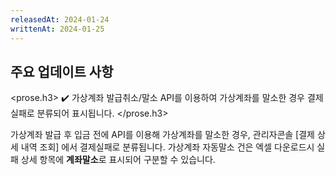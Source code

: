 ```yaml
---
releasedAt: 2024-01-24
writtenAt: 2024-01-25
---
```



## 주요 업데이트 사항

<prose.h3>
  ✔️ 가상계좌 발급취소/말소 API를 이용하여 가상계좌를 말소한 경우 결제실패로 분류되어 표시됩니다.
</prose.h3>

가상계좌 발급 후 입금 전에  API를 이용해 가상계좌를 말소한 경우, 관리자콘솔 [결제 상세 내역 조회] 에서 결제실패로 분류됩니다. 가상계좌 자동말소 건은 엑셀 다운로드시 실패 상세 항목에 **계좌말소**로 표시되어 구분할 수 있습니다.
